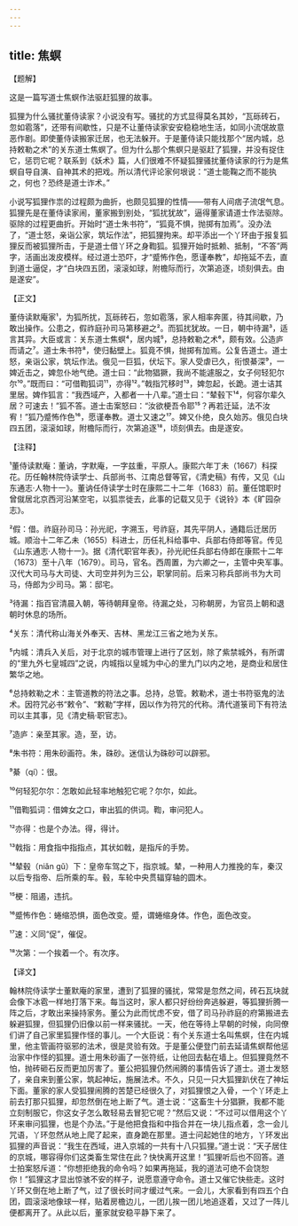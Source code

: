 ```yaml
---
---
---
```

title: 焦螟
---




【题解】


这是一篇写道士焦螟作法驱赶狐狸的故事。

狐狸为什么骚扰董侍读家？小说没有写。骚扰的方式显得莫名其妙，“瓦砾砖石，忽如雹落”，还带有间歇性，只是不让董侍读家安安稳稳地生活，如同小流氓故意恶作剧。即使董侍读搬家迁居，也无法躲开。于是董侍读只能找那个“居内城，总持敕勒之术”的关东道士焦螟了。但为什么那个焦螟只是驱赶了狐狸，并没有捉住它，惩罚它呢？联系到《妖术》篇，人们很难不怀疑狐狸骚扰董侍读家的行为是焦螟自导自演、自神其术的把戏。所以清代评论家何垠说：“道士能鞠之而不能执之，何也？恐终是道士诈术。”

小说写狐狸作祟的过程颇为曲折，也颇见狐狸的性情——带有人间痞子流氓气息。狐狸先是在董侍读家闹，董家搬到别处，“狐扰犹故”，逼得董家请道士作法驱除。驱除的过程更曲折。开始时“道士朱书符”，“狐竟不惧，抛掷有加焉”。没办法了，“道士怒，亲诣公家，筑坛作法”，把狐狸拘来。却平添出一个丫环由于报复狐狸反而被狐狸所击，于是道士借丫环之身鞫狐。狐狸开始时抵赖、抵制，“不答”两字，活画出泼皮模样。经过道士恐吓，才“蹙怖作色，愿谨奉教”，却拖延不去，直到道士逼促，才“白块四五团，滚滚如球，附檐际而行，次第追逐，顷刻俱去。由是遂安”。


【正文】

董侍读默庵家¹，为狐所扰，瓦砾砖石，忽如雹落，家人相率奔匿，待其间歇，乃敢出操作。公患之，假祚庭孙司马第移避之²。而狐扰犹故。一日，朝中待漏³，适言其异。大臣或言：关东道士焦螟⁴，居内城⁵，总持敕勒之术⁶，颇有效。公造庐而请之⁷。道士朱书符⁸，使归黏壁上。狐竟不惧，抛掷有加焉。公复告道士。道士怒，亲诣公家，筑坛作法。俄见一巨狐，伏坛下。家人受虐已久，衔恨綦深⁹，一婢近击之，婢忽仆地气绝。道士曰：“此物猖獗，我尚不能遽服之，女子何轻犯尔尔¹⁰。”既而曰：“可借鞫狐词¹¹，亦得¹²。”戟指咒移时¹³，婢忽起，长跪。道士诘其里居。婢作狐言：“我西域产，入都者一十八辈。”道士曰：“辇毂下¹⁴，何容尔辈久居？可速去！”狐不答。道士击案怒曰：“汝欲梗吾令耶¹⁵？再若迁延，法不汝宥！”狐乃蹙怖作色¹⁶，愿谨奉教。道士又速之¹⁷。婢又仆绝，良久始苏。俄见白块四五团，滚滚如球，附檐际而行，次第追逐¹⁸，顷刻俱去。由是遂安。

【注释】


¹董侍读默庵：董讷，字默庵，一字兹重，平原人。康熙六年丁未（1667）科探花。历任翰林院侍读学士、兵部尚书、江南总督等官，《清史稿》有传，又见《山东通志·人物十一》。董讷任侍读学士时在康熙二十二年（1683）前。董任馆职时曾僦居北京西河沿某空宅，以狐祟徙去，此事的记载又见于《说铃》本《旷园杂志》。

²假：借。祚庭孙司马：孙光祀，字溯玉，号祚庭，其先平阴人，通籍后迁居历城。顺治十二年乙未（1655）科进士，历任礼科给事中、兵部右侍郎等官。传见《山东通志·人物十一》。据《清代职官年表》，孙光祀任兵部右侍郎在康熙十二年（1673）至十八年（1679）。司马，官名。西周置，为六卿之一，主管中央军事。汉代大司马与大司徒、大司空并列为三公，职掌同前。后来习称兵部尚书为大司马，侍郎为少司马。第：邸宅。

³待漏：指百官清晨入朝，等待朝拜皇帝。待漏之处，习称朝房，为官员上朝和退朝时休息的场所。

⁴关东：清代称山海关外奉天、吉林、黑龙江三省之地为关东。

⁵内城：清兵入关后，对于北京的城市管理上进行了区划，除了紫禁城外，有所谓的“里九外七皇城四”之说，内城指以皇城为中心的里九门以内之地，是商业和居住繁华之地。

⁶总持敕勒之术：主管道教的符法之事。总持，总管。敕勒术，道士书符驱鬼的法术。因符咒必书“敕令”、“敕勒”字样，因以作为符咒的代称。清代道箓司下有符法司以主其事，见《清史稿·职官志》。

⁷造庐：亲至其家。造，至，访。

⁸朱书符：用朱砂画符。朱，硃砂。迷信认为硃砂可以辟邪。

⁹綦（qí）：很。

¹⁰何轻犯尔尔：怎敢如此轻率地触犯它呢？尔尔，如此。

¹¹借鞫狐词：借婢女之口，审出狐的供词。鞫，审问犯人。

¹²亦得：也是个办法。得，得计。

¹³戟指：用食指中指指点，其状如戟，是指斥的手势。

¹⁴辇毂（niǎn gǔ）下：皇帝车驾之下，指京城。辇，一种用人力推挽的车，秦汉以后专指帝、后所乘的车。毂，车轮中央贯辐穿轴的圆木。

¹⁵梗：阻遏，违抗。

¹⁶蹙怖作色：蜷缩恐惧，面色改变。蹙，谓蜷缩身体。作色，面色改变。

¹⁷速：义同“促”，催促。

¹⁸次第：一个挨着一个。有次序。





【译文】


翰林院侍读学士董默庵的家里，遭到了狐狸的骚扰，常常是忽然之间，砖石瓦块就会像下冰雹一样地打落下来。每当这时，家人都只好纷纷奔逃躲避，等狐狸折腾一阵之后，才敢出来操持家务。董公为此而忧虑不安，借了司马孙祚庭的府第搬进去躲避狐狸，但狐狸仍旧像以前一样来骚扰。一天，他在等待上早朝的时候，向同僚们讲了自己家里狐狸作怪的事儿。一个大臣说：有个关东道士名叫焦螟，住在内城里，他主管画符驱邪的法术，很是灵验有效。于是董公便登门前去延请焦螟帮他惩治家中作怪的狐狸。道士用朱砂画了一张符纸，让他回去黏在墙上。但狐狸竟然不怕，抛砖砸石反而更加厉害了。董公把狐狸仍然闹腾的事情告诉了道士。道士发怒了，亲自来到董公家，筑起神坛，施展法术。不久，只见一只大狐狸趴伏在了神坛下面。董家的家人受狐狸闹腾的苦楚已经很久了，对狐狸恨之入骨，一个丫环走上前去打那只狐狸，却忽然倒在地上断了气。道士说：“这畜生十分猖獗，我都不能立刻制服它，你这女子怎么敢轻易去冒犯它呢？”然后又说：“不过可以借用这个丫环来审问狐狸，也是个办法。”于是他把食指和中指合并在一块儿指点着，念一会儿咒语，丫环忽然从地上爬了起来，直身跪在那里。道士问起她住的地方，丫环发出狐狸的声音说：“我生在西域，进入京城的一共有十八只狐狸。”道士说：“天子居住的京城，哪容得你们这类畜生常住在此？快快离开这里！”狐狸听后也不回答。道士拍案怒斥道：“你想拒绝我的命令吗？如果再拖延，我的道法可绝不会饶恕你！”狐狸这才显出惊骇不安的样子，说愿意遵守命令。道士又催它快些走。这时丫环又倒在地上断了气，过了很长时间才缓过气来。一会儿，大家看到有四五个白团，圆滚滚地像球一样，贴着房檐边儿，一团儿挨一团儿地追逐着，又过了一阵儿便都离开了。从此以后，董家就安稳平静下来了。